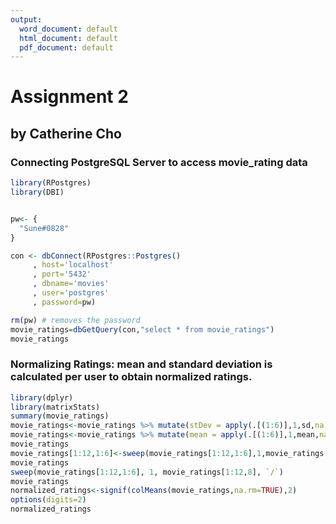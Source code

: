 ```yaml
---
output:
  word_document: default
  html_document: default
  pdf_document: default
---
```

# Assignment 2
##  by Catherine Cho

### Connecting PostgreSQL Server to access movie_rating data  

```r
library(RPostgres)
library(DBI)


pw<- {
  "Sune#0828"
}

con <- dbConnect(RPostgres::Postgres()
     , host='localhost'
     , port='5432'
     , dbname='movies'
     , user='postgres'
     , password=pw)

rm(pw) # removes the password
movie_ratings=dbGetQuery(con,"select * from movie_ratings")
movie_ratings
```
### Normalizing Ratings: mean and standard deviation is calculated per user to obtain normalized ratings. 

```r
library(dplyr)
library(matrixStats)
summary(movie_ratings)
movie_ratings<-movie_ratings %>% mutate(stDev = apply(.[(1:6)],1,sd,na.rm=TRUE))
movie_ratings<-movie_ratings %>% mutate(mean = apply(.[(1:6)],1,mean,na.rm=TRUE))
movie_ratings
movie_ratings[1:12,1:6]<-sweep(movie_ratings[1:12,1:6],1,movie_ratings[1:12,9])
movie_ratings
sweep(movie_ratings[1:12,1:6], 1, movie_ratings[1:12,8], `/`)
movie_ratings
normalized_ratings<-signif(colMeans(movie_ratings,na.rm=TRUE),2)
options(digits=2)
normalized_ratings

                           
```